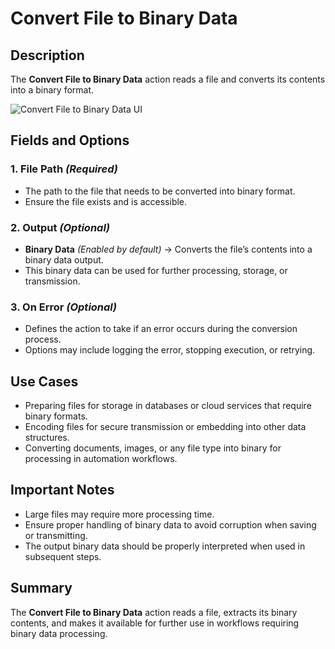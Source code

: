 # Convert File to Binary Data

## Description

The **Convert File to Binary Data** action reads a file and converts its contents into a binary format.

![Convert File to Binary Data UI](../../../assets/file/convert-file-to-binary-data.png)

## Fields and Options  

### **1. File Path** *(Required)* 

- The path to the file that needs to be converted into binary format.
- Ensure the file exists and is accessible.

### **2. Output** *(Optional)*

- **Binary Data** *(Enabled by default)* → Converts the file’s contents into a binary data output.
- This binary data can be used for further processing, storage, or transmission.

### **3. On Error** *(Optional)*

- Defines the action to take if an error occurs during the conversion process.
- Options may include logging the error, stopping execution, or retrying.

## Use Cases

- Preparing files for storage in databases or cloud services that require binary formats.
- Encoding files for secure transmission or embedding into other data structures.
- Converting documents, images, or any file type into binary for processing in automation workflows.

## Important Notes

- Large files may require more processing time.
- Ensure proper handling of binary data to avoid corruption when saving or transmitting.
- The output binary data should be properly interpreted when used in subsequent steps.

## Summary

The **Convert File to Binary Data** action reads a file, extracts its binary contents, and makes it available for further use in workflows requiring binary data processing.